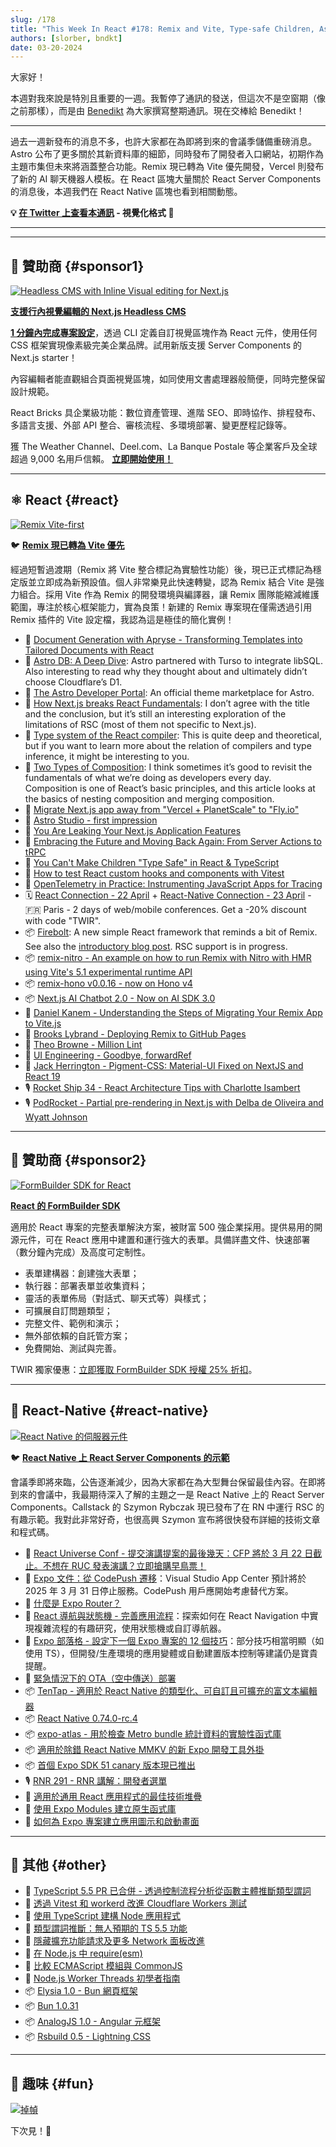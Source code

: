 ```yaml
---
slug: /178
title: "This Week In React #178: Remix and Vite, Type-safe Children, Astro DB, React Compiler, Firebolt, Vitest, Composition, Remix Nitro, RSC in React Native, TenTap, Expo Atlas, TypeScript, Elysia..."
authors: [slorber, bndkt]
date: 03-20-2024
---
```


大家好！

本週對我來說是特別且重要的一週。我暫停了通訊的發送，但這次不是空窗期（像之前那樣），而是由 [Benedikt](https://twitter.com/bndkt) 為大家撰寫整期通訊。現在交棒給 Benedikt！

---

過去一週新發布的消息不多，也許大家都在為即將到來的會議季儲備重磅消息。Astro 公布了更多關於其新資料庫的細節，同時發布了開發者入口網站，初期作為主題市集但未來將涵蓋整合功能。Remix 現已轉為 Vite 優先開發，Vercel 則發布了新的 AI 聊天機器人模板。在 React 區塊大量關於 React Server Components 的消息後，本週我們在 React Native 區塊也看到相關動態。

<!-- truncate -->

**💡 [在 Twitter 上查看本通訊](https://slo.im/thread) - 視覺化格式 🎨**

---


<Support />

---

## 💸 贊助商 {#sponsor1}

[![Headless CMS with Inline Visual editing for Next.js](/emails/issues/169/reactbricks.jpg)](https://reactbricks.com?utm_source=twir&utm_campaign=twir_2024&utm_medium=email)

**[支援行內視覺編輯的 Next.js Headless CMS](https://reactbricks.com?utm_source=twir&utm_campaign=twir_2024&utm_medium=email)**

[**1 分鐘內完成專案設定**](https://reactbricks.com/sign-up?utm_source=twir&utm_campaign=twir_2024&utm_medium=email)，透過 CLI 定義自訂視覺區塊作為 React 元件，使用任何 CSS 框架實現像素級完美企業品牌。試用新版支援 Server Components 的 Next.js starter！

內容編輯者能直觀組合頁面視覺區塊，如同使用文書處理器般簡便，同時完整保留設計規範。

React Bricks 具企業級功能：數位資產管理、進階 SEO、即時協作、排程發布、多語言支援、外部 API 整合、審核流程、多環境部署、變更歷程記錄等。

獲 The Weather Channel、Deel.com、La Banque Postale 等企業客戶及全球超過 9,000 名用戶信賴。
[**立即開始使用！**](https://reactbricks.com/sign-up?utm_source=twir&utm_campaign=twir_2024&utm_medium=email)

---

## ⚛️ React {#react}

[![Remix Vite-first](/emails/issues/178/remix_heart_vite.jpg)](https://twitter.com/markdalgleish/status/1770224011831890036)

🐦 [**Remix 現已轉為 Vite 優先**](https://twitter.com/markdalgleish/status/1770224011831890036)

經過短暫過渡期（Remix 將 Vite 整合標記為實驗性功能）後，現已正式標記為穩定版並立即成為新預設值。個人非常樂見此快速轉變，認為 Remix 結合 Vite 是強力組合。採用 Vite 作為 Remix 的開發環境與編譯器，讓 Remix 團隊能縮減維護範圍，專注於核心框架能力，實為良策！新建的 Remix 專案現在僅需透過引用 Remix 插件的 Vite 設定檔，我認為這是極佳的簡化實例！

- 💸 [Document Generation with Apryse - Transforming Templates into Tailored Documents with React](https://apryse.com/blog/docx-generation-from-templates-react?utm_source=email&utm_medium=newsletter&utm_campaign=thisweekinreact4)
- 📜 [Astro DB: A Deep Dive](https://astro.build/blog/astro-db-deep-dive/): Astro partnered with Turso to integrate libSQL. Also interesting to read why they thought about and ultimately didn’t choose Cloudflare’s D1.
- 📜 [The Astro Developer Portal](https://astro.build/blog/dev-portal/): An official theme marketplace for Astro.
- 📜 [How Next.js breaks React Fundamentals](https://ondrejvelisek.github.io/how-nextjs-breaks-react-fundamentals/): I don’t agree with the title and the conclusion, but it’s still an interesting exploration of the limitations of RSC (most of them not specific to Next.js).
- 📜 [Type system of the React compiler](https://www.recompiled.dev/blog/type-system/): This is quite deep and theoretical, but if you want to learn more about the relation of compilers and type inference, it might be interesting to you.
- 📜 [Two Types of Composition](https://kyleshevlin.com/two-types-of-composition/): I think sometimes it’s good to revisit the fundamentals of what we’re doing as developers every day. Composition is one of React’s basic principles, and this article looks at the basics of nesting composition and merging composition.
- 📜 [Migrate Next.js app away from "Vercel + PlanetScale" to "Fly.io"](https://www.crispyscript.com/articles/13)
- 📜 [Astro Studio - first impression](https://maciekpalmowski.dev/blog/astro-studio-first-impression/)
- 📜 [You Are Leaking Your Next.js Application Features](https://www.rexforde.com/blog/conditional-render-problem)
- 📜 [Embracing the Future and Moving Back Again: From Server Actions to tRPC](https://documenso.com/blog/removing-server-actions)
- 📜 [You Can't Make Children "Type Safe" in React & TypeScript](https://www.totaltypescript.com/type-safe-children-in-react-and-typescript)
- 📜 [How to test React custom hooks and components with Vitest](https://www.thisdot.co/blog/how-to-test-react-custom-hooks-and-components-with-vitest)
- 📜 [OpenTelemetry in Practice: Instrumenting JavaScript Apps for Tracing](https://marmelab.com/blog/2024/03/14/opentelemetry-in-practice-instrumenting-javascript-apps-for-tracing.html)
- 🗓 [React Connection - 22 April](https://reactconnection.io/) + [React-Native Connection - 23 April](https://reactnativeconnection.io/) - 🇫🇷 Paris - 2 days of web/mobile conferences. Get a -20% discount with code "TWIR".
- 📦 [Firebolt](https://firebolt.dev/): A new simple React framework that reminds a bit of Remix. See also the [introductory blog post](https://firebolt.dev/blog/introducing-firebolt). RSC support is in progress.
- 📦 [remix-nitro - An example on how to run Remix with Nitro with HMR using Vite's 5.1 experimental runtime API](https://github.com/alessandrojcm/remix-nitro)
- 📦 [remix-hono v0.0.16 - now on Hono v4](https://github.com/sergiodxa/remix-hono/releases/tag/v0.0.16)
- 📦 [Next.js AI Chatbot 2.0 - Now on AI SDK 3.0](https://vercel.com/changelog/next-js-ai-chatbot-2-0)
- 🎥 [Daniel Kanem - Understanding the Steps of Migrating Your Remix App to Vite.js](https://www.youtube.com/watch?v=CTgQhNFqn5E)
- 🎥 [Brooks Lybrand - Deploying Remix to GitHub Pages](https://www.youtube.com/watch?v=EO_-KwSslWQ)
- 🎥 [Theo Browne - Million Lint](https://youtu.be/fcY9TthQnI4?si=bROdHJmIumw24AlO)
- 🎥 [UI Engineering - Goodbye, forwardRef](https://www.youtube.com/watch?v=m4QbeS9BTNU)
- 🎥 [Jack Herrington - Pigment-CSS: Material-UI Fixed on NextJS and React 19](https://www.youtube.com/watch?v=fyja_ldjxwA)
- 🎙️ [Rocket Ship 34 - React Architecture Tips with Charlotte Isambert](https://share.transistor.fm/s/48a4b223)
- 🎙️ [PodRocket - Partial pre-rendering in Next.js with Delba de Oliveira and Wyatt Johnson](https://podrocket.logrocket.com/partial-pre-rendering-next-js-delba-oliveira-wyatt-johnson)

<SubscribeFormEmbed placement="middle" />

---

## 💸 贊助商 {#sponsor2}

[![FormBuilder SDK for React](/emails/issues/171/tripetto.jpg)](https://tripetto.com/sdk/this-week-in-react/?utm_source=thisweekinreact&utm_medium=sponsor&utm_campaign=sdk)

**[React 的 FormBuilder SDK](https://tripetto.com/sdk/this-week-in-react/?utm_source=thisweekinreact&utm_medium=sponsor&utm_campaign=sdk)**

適用於 React 專案的完整表單解決方案，被財富 500 強企業採用。提供易用的開源元件，可在 React 應用中建置和運行強大的表單。具備詳盡文件、快速部署（數分鐘內完成）及高度可定制性。

- 表單建構器：創建強大表單；
- 執行器：部署表單並收集資料；
- 靈活的表單佈局（對話式、聊天式等）與樣式；
- 可擴展自訂問題類型；
- 完整文件、範例和演示；
- 無外部依賴的自託管方案；
- 免費開始、測試與完善。

TWIR 獨家優惠：[立即獲取 FormBuilder SDK 授權 25% 折扣](https://tripetto.com/sdk/this-week-in-react/?utm_source=thisweekinreact&utm_medium=sponsor&utm_campaign=sdk)。

---

## 📱 React-Native {#react-native}

[![React Native 的伺服器元件](/emails/issues/178/rn_rsc.jpg)](https://github.com/mui/material-ui/tree/master/packages/pigment-css-react)

🐦 [**React Native 上 React Server Components 的示範**](https://twitter.com/SzymonRybczak/status/1769747995862384756)

會議季即將來臨，公告逐漸減少，因為大家都在為大型舞台保留最佳內容。在即將到來的會議中，我最期待深入了解的主題之一是 React Native 上的 React Server Components。Callstack 的 Szymon Rybczak 現已發布了在 RN 中運行 RSC 的有趣示範。我對此非常好奇，也很高興 Szymon 宣布將很快發布詳細的技術文章和程式碼。

- 💸 [React Universe Conf - 提交演講提案的最後幾天：CFP 將於 3 月 22 日截止。不想在 RUC 發表演講？立即搶購早鳥票！](https://www.reactuniverseconf.com/?utm_campaign=React_Universe_Conf&utm_source=email&utm_content=This_Week_in_React)
- 📖 [Expo 文件：從 CodePush 遷移](https://docs.expo.dev/eas-update/codepush/)：Visual Studio App Center 預計將於 2025 年 3 月 31 日停止服務。CodePush 用戶應開始考慮替代方案。
- 📜 [什麼是 Expo Router？](https://www.themorrow.digital/blog/what-is-the-expo-router)
- 📜 [React 導航與狀態機 - 完善應用流程](https://www.bam.tech/article/react-navigation-state-machine-perfecting-app-flows)：探索如何在 React Navigation 中實現複雜流程的有趣研究，使用狀態機或自訂導航器。
- 📜 [Expo 部落格 - 設定下一個 Expo 專案的 12 個技巧](https://expo.dev/blog/12-tips-for-setting-up-your-next-expo-project)：部分技巧相當明顯（如使用 TS），但開發/生產環境的應用變體或自動建置版本控制等建議仍是寶貴提醒。
- 📜 [緊急情況下的 OTA（空中傳送）部署](https://www.callstack.com/blog/ship-over-the-air-when-in-an-emergency)
- 📦 [TenTap - 適用於 React Native 的類型化、可自訂且可擴充的富文本編輯器](https://github.com/10play/10tap-editor)
- 📦 [React Native 0.74.0-rc.4](https://github.com/facebook/react-native/releases/tag/v0.74.0-rc.4)
- 📦 [expo-atlas - 用於檢查 Metro bundle 統計資料的實驗性函式庫](https://github.com/byCedric/expo-atlas)
- 📦 [適用於除錯 React Native MMKV 的新 Expo 開發工具外掛](https://www.npmjs.com/package/@dev-plugins/react-native-mmkv)
- 📦 [首個 Expo SDK 51 canary 版本現已推出](https://www.npmjs.com/package/expo/v/51.0.0-canary-20240318-dd8f245)
- 🎙️ [RNR 291 - RNR 講解：開發者選單](https://reactnativeradio.com/episodes/rnr-291-rnr-explains-the-dev-menu)
- 🎥 [適用於通用 React 應用程式的最佳技術堆疊](https://www.youtube.com/watch?v=2yvjgwTZOUY)
- 🎥 [使用 Expo Modules 建立原生函式庫](https://www.youtube.com/watch?v=UczTzTBYRhA)
- 🎥 [如何為 Expo 專案建立應用圖示和啟動畫面](https://www.youtube.com/watch?v=QSNkU7v0MPc)

---

## 🔀 其他 {#other}

- 👀 [TypeScript 5.5 PR 已合併 - 透過控制流程分析從函數主體推斷類型謂詞](https://github.com/microsoft/TypeScript/pull/57465)
- 📜 [透過 Vitest 和 workerd 改進 Cloudflare Workers 測試](https://blog.cloudflare.com/workers-vitest-integration/)
- 📜 [使用 TypeScript 建構 Node 應用程式](https://www.totaltypescript.com/typescript-and-node)
- 📜 [類型謂詞推斷：無人預期的 TS 5.5 功能](https://www.totaltypescript.com/type-predicate-inference)
- 📜 [隱藏擴充功能請求及更多 Network 面板改進](https://developer.chrome.com/blog/network-panel-improvements?hl=en)
- 📜 [在 Node.js 中 require(esm)](https://joyeecheung.github.io/blog/2024/03/18/require-esm-in-node-js/)
- 📜 [比較 ECMAScript 模組與 CommonJS](https://wanago.io/2024/03/18/ecmascript-modules-esm-commonjs/)
- 📜 [Node.js Worker Threads 初學者指南](https://betterstack.com/community/guides/scaling-nodejs/nodejs-workers-explained/)
- 📦 [Elysia 1.0 - Bun 網頁框架](https://elysiajs.com/blog/elysia-10)
- 📦 [Bun 1.0.31](https://bun.sh/blog/bun-v1.0.31)
- 📦 [AnalogJS 1.0 - Angular 元框架](https://dev.to/analogjs/announcing-analogjs-10-19an)
- 📦 [Rsbuild 0.5 - Lightning CSS](https://rsbuild.dev/community/releases/v0-5)

---

## 🤭 趣味 {#fun}

[![掉幀](/emails/issues/178/meme.jpg)](https://twitter.com/ryanflorence/status/1769842701904822774)

下次見！👋